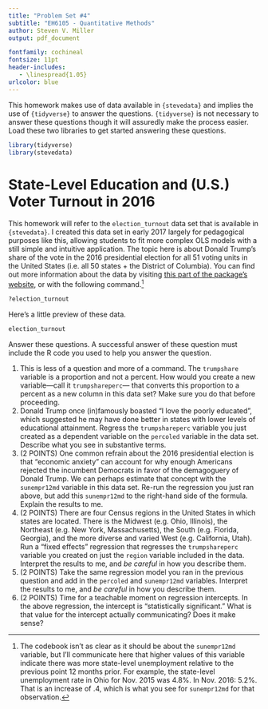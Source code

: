 ```yaml
---
title: "Problem Set #4"
subtitle: "EH6105 - Quantitative Methods"
author: Steven V. Miller
output: pdf_document

fontfamily: cochineal
fontsize: 11pt
header-includes:
   - \linespread{1.05}
urlcolor: blue
---
```


This homework makes use of data available in `{stevedata}` and implies the use of `{tidyverse}` to answer the questions. `{tidyverse}` is not necessary to answer these questions though it will assuredly make the process easier. Load these two libraries to get started answering these questions.

```r
library(tidyverse)
library(stevedata)
```


# State-Level Education and (U.S.) Voter Turnout in 2016

This homework will refer to the `election_turnout` data set that is available in `{stevedata}`. I created this data set in early 2017 largely for pedagogical purposes like this, allowing students to fit more complex OLS models with a still simple and intuitive application. The topic here is about Donald Trump's share of the vote in the 2016 presidential election for all 51 voting units in the United States (i.e. all 50 states + the District of Columbia). You can find out more information about the data by visiting [this part of the package's website](http://svmiller.com/stevedata/reference/election_turnout.html), or with the following command.[^anotherhint]

```r
?election_turnout
```

[^anotherhint]: The codebook isn't as clear as it should be about the `sunempr12md` variable, but I'll communicate here that higher values of this variable indicate there was more state-level unemployment relative to the previous point 12 months prior. For example, the state-level unemployment rate in Ohio for Nov. 2015 was 4.8%. In Nov. 2016: 5.2%. That is an increase of .4, which is what you see for `sunempr12md` for that observation.


Here's a little preview of these data.

```r
election_turnout
```

Answer these questions. A successful answer of these question must include the R code you used to help you answer the question.

1. This is less of a question and more of a command. The `trumpshare` variable is a proportion and not a percent. How would you create a new variable---call it `trumpshareperc`--- that converts this proportion to a percent as a new column in this data set? Make sure you do that before proceeding.
2. Donald Trump once (in)famously boasted "I love the poorly educated", which suggested he may have done better in states with lower levels of educational attainment. Regress the `trumpshareperc` variable you just created as a dependent variable on the `percoled` variable in the data set. Describe what you see in substantive terms.
3. (2 POINTS) One common refrain about the 2016 presidential election is that "economic anxiety" can account for why enough Americans rejected the incumbent Democrats in favor of the demagoguery of Donald Trump. We can perhaps estimate that concept with the `sunempr12md` variable in this data set. Re-run the regression you just ran above, but add this `sunempr12md` to the right-hand side of the formula. Explain the results to me.
4. (2 POINTS) There are four Census regions in the United States in which states are located. There is the Midwest (e.g. Ohio, Illinois), the Northeast (e.g. New York, Massachusetts), the South (e.g. Florida, Georgia), and the more diverse and varied West (e.g. California, Utah). Run a "fixed effects" regression that regresses the `trumpshareperc` variable you created on just the `region` variable included in the data. Interpret the results to me, and *be careful* in how you describe them.
5. (2 POINTS) Take the same regression model you ran in the previous question and add in the `percoled` and `sunempr12md` variables. Interpret the results to me, and *be careful* in how you describe them.
6. (2 POINTS) Time for a teachable moment on regression intercepts. In the above regression, the intercept is "statistically significant." What is that value for the intercept actually communicating? Does it make sense?

